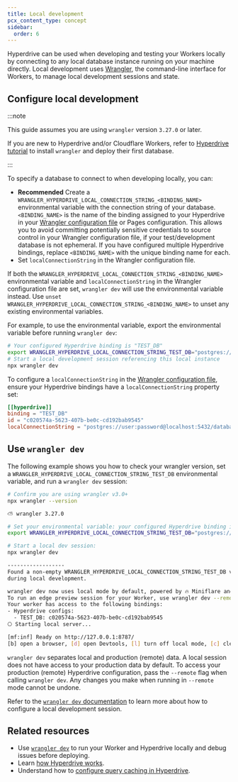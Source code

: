 ```yaml
---
title: Local development
pcx_content_type: concept
sidebar:
  order: 6
---
```



Hyperdrive can be used when developing and testing your Workers locally by connecting to any local database instance running on your machine directly. Local development uses [Wrangler](/workers/wrangler/install-and-update/), the command-line interface for Workers, to manage local development sessions and state.

## Configure local development

:::note

This guide assumes you are using `wrangler` version `3.27.0` or later.

If you are new to Hyperdrive and/or Cloudflare Workers, refer to [Hyperdrive tutorial](/hyperdrive/get-started/) to install `wrangler` and deploy their first database.

:::

To specify a database to connect to when developing locally, you can:

- **Recommended** Create a `WRANGLER_HYPERDRIVE_LOCAL_CONNECTION_STRING_<BINDING_NAME>` environmental variable with the connection string of your database. `<BINDING_NAME>` is the name of the binding assigned to your Hyperdrive in your [Wrangler configuration file](/workers/wrangler/configuration/) or Pages configuration. This allows you to avoid committing potentially sensitive credentials to source control in your Wrangler configuration file, if your test/development database is not ephemeral. If you have configured multiple Hyperdrive bindings, replace `<BINDING_NAME>` with the unique binding name for each.
- Set `localConnectionString` in the Wrangler configuration file.

If both the `WRANGLER_HYPERDRIVE_LOCAL_CONNECTION_STRING_<BINDING_NAME>` environmental variable and `localConnectionString` in the Wrangler configuration file are set, `wrangler dev` will use the environmental variable instead. Use `unset WRANGLER_HYPERDRIVE_LOCAL_CONNECTION_STRING_<BINDING_NAME>` to unset any existing environmental variables.

For example, to use the environmental variable, export the environmental variable before running `wrangler dev`:

```sh
# Your configured Hyperdrive binding is "TEST_DB"
export WRANGLER_HYPERDRIVE_LOCAL_CONNECTION_STRING_TEST_DB="postgres://user:password@localhost:5432/databasename"
# Start a local development session referencing this local instance
npx wrangler dev
```

To configure a `localConnectionString` in the [Wrangler configuration file](/workers/wrangler/configuration/), ensure your Hyperdrive bindings have a `localConnectionString` property set:

<WranglerConfig>

```toml
[[hyperdrive]]
binding = "TEST_DB"
id = "c020574a-5623-407b-be0c-cd192bab9545"
localConnectionString = "postgres://user:password@localhost:5432/databasename"
```

</WranglerConfig>

## Use `wrangler dev`

The following example shows you how to check your wrangler version, set a `WRANGLER_HYPERDRIVE_LOCAL_CONNECTION_STRING_TEST_DB` environmental variable, and run a `wrangler dev` session:

```sh
# Confirm you are using wrangler v3.0+
npx wrangler --version
```

```sh output
⛅️ wrangler 3.27.0
```

```sh
# Set your environmental variable: your configured Hyperdrive binding is "TEST_DB".
export WRANGLER_HYPERDRIVE_LOCAL_CONNECTION_STRING_TEST_DB="postgres://user:password@localhost:5432/databasename"
```

```sh
# Start a local dev session:
npx wrangler dev
```

```sh output
------------------
Found a non-empty WRANGLER_HYPERDRIVE_LOCAL_CONNECTION_STRING_TEST_DB variable. Hyperdrive will connect to this database
during local development.

wrangler dev now uses local mode by default, powered by 🔥 Miniflare and 👷 workerd.
To run an edge preview session for your Worker, use wrangler dev --remote
Your worker has access to the following bindings:
- Hyperdrive configs:
  - TEST_DB: c020574a-5623-407b-be0c-cd192bab9545
⎔ Starting local server...

[mf:inf] Ready on http://127.0.0.1:8787/
[b] open a browser, [d] open Devtools, [l] turn off local mode, [c] clear console, [x] to exit
```

`wrangler dev` separates local and production (remote) data. A local session does not have access to your production data by default. To access your production (remote) Hyperdrive configuration, pass the `--remote` flag when calling `wrangler dev`. Any changes you make when running in `--remote` mode cannot be undone.

Refer to the [`wrangler dev` documentation](/workers/wrangler/commands/#dev) to learn more about how to configure a local development session.

## Related resources

- Use [`wrangler dev`](/workers/wrangler/commands/#dev) to run your Worker and Hyperdrive locally and debug issues before deploying.
- Learn [how Hyperdrive works](/hyperdrive/configuration/how-hyperdrive-works/).
- Understand how to [configure query caching in Hyperdrive](/hyperdrive/configuration/query-caching/).
